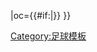 {{fb team |t=洪堡 |tan=洪堡足球俱乐部 |tc=GER |abb={{#if:{{{abb|}}}|HOM}} |oc={{#if:{{{oc|}}}|{{{oc}}}}} }}<!--
--><noinclude>[[Category:足球模板]]</noinclude>